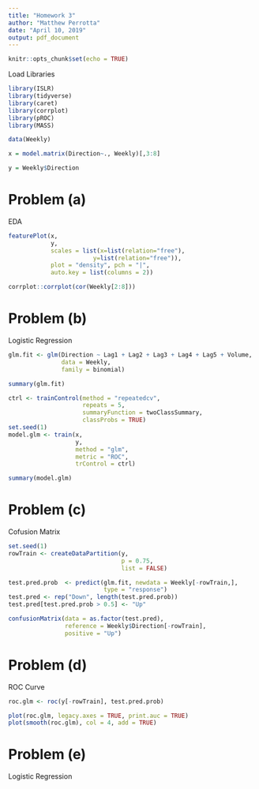 ```yaml
---
title: "Homework 3"
author: "Matthew Perrotta"
date: "April 10, 2019"
output: pdf_document
---
```


```r
knitr::opts_chunk$set(echo = TRUE)
```

Load Libraries
```r
library(ISLR)
library(tidyverse)
library(caret)
library(corrplot)
library(pROC)
library(MASS)
```

```r
data(Weekly)

x = model.matrix(Direction~., Weekly)[,3:8]

y = Weekly$Direction
```

# Problem (a)
EDA
```r
featurePlot(x, 
            y,
            scales = list(x=list(relation="free"), 
                        y=list(relation="free")),
            plot = "density", pch = "|", 
            auto.key = list(columns = 2))

corrplot::corrplot(cor(Weekly[2:8]))
```

# Problem (b)
Logistic Regression
```r
glm.fit <- glm(Direction ~ Lag1 + Lag2 + Lag3 + Lag4 + Lag5 + Volume, 
               data = Weekly, 
               family = binomial)

summary(glm.fit)

ctrl <- trainControl(method = "repeatedcv",
                     repeats = 5,
                     summaryFunction = twoClassSummary,
                     classProbs = TRUE)
set.seed(1)
model.glm <- train(x,
                   y,
                   method = "glm",
                   metric = "ROC",
                   trControl = ctrl)

summary(model.glm)
```

# Problem (c)
Cofusion Matrix
```r
set.seed(1)
rowTrain <- createDataPartition(y,
                                p = 0.75,
                                list = FALSE)

test.pred.prob  <- predict(glm.fit, newdata = Weekly[-rowTrain,],
                           type = "response")
test.pred <- rep("Down", length(test.pred.prob))
test.pred[test.pred.prob > 0.5] <- "Up"

confusionMatrix(data = as.factor(test.pred),
                reference = Weekly$Direction[-rowTrain],
                positive = "Up")
```

# Problem (d)
ROC Curve
```r
roc.glm <- roc(y[-rowTrain], test.pred.prob)

plot(roc.glm, legacy.axes = TRUE, print.auc = TRUE)
plot(smooth(roc.glm), col = 4, add = TRUE)
```

# Problem (e)
Logistic Regression
```r

```

